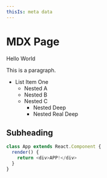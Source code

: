 ```yaml
---
thisIs: meta data
---
```


# MDX Page

<div className="ui segment">Hello World</div>

This is a paragraph.

- List Item One
  - Nested A
  - Nested B
  - Nested C
    - Nested Deep
    - Nested Real Deep

## Subheading 

```javascript
class App extends React.Component {
  render() {
    return <div>APP!</div>
  }
}
```